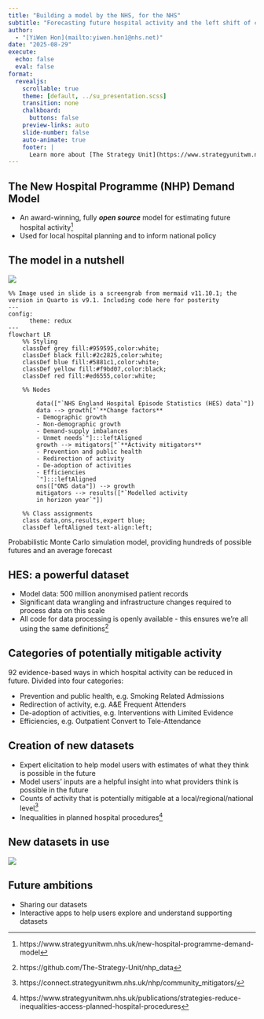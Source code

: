 ```yaml
---
title: "Building a model by the NHS, for the NHS"
subtitle: "Forecasting future hospital activity and the left shift of care"
author:
  - "[YiWen Hon](mailto:yiwen.hon1@nhs.net)"
date: "2025-08-29"
execute:
  echo: false
  eval: false
format:
  revealjs:
    scrollable: true
    theme: [default, ../su_presentation.scss]
    transition: none
    chalkboard:
      buttons: false
    preview-links: auto
    slide-number: false
    auto-animate: true
    footer: |
      Learn more about [The Strategy Unit](https://www.strategyunitwm.nhs.uk/)
---
```


## The New Hospital Programme (NHP) Demand Model

- An award-winning, fully _**open source**_ model for estimating future hospital activity^[https://www.strategyunitwm.nhs.uk/new-hospital-programme-demand-model]
- Used for local hospital planning and to inform national policy

## The model in a nutshell

![](NHP_ADRUK.png){width=120%, fig-alt="Flow chart of the NHP model"}

```mermaid
%% Image used in slide is a screengrab from mermaid v11.10.1; the version in Quarto is v9.1. Including code here for posterity
---
config:
      theme: redux
---
flowchart LR
    %% Styling
    classDef grey fill:#959595,color:white;
    classDef black fill:#2c2825,color:white;
    classDef blue fill:#5881c1,color:white;
    classDef yellow fill:#f9bd07,color:black;
    classDef red fill:#ed6555,color:white;

    %% Nodes

        data(["`NHS England Hospital Episode Statistics (HES) data`"])
        data --> growth["`**Change factors**
        - Demographic growth
        - Non-demographic growth
        - Demand-supply imbalances
        - Unmet needs`"]:::leftAligned
        growth --> mitigators["`**Activity mitigators**
        - Prevention and public health
        - Redirection of activity
        - De-adoption of activities
        - Efficiencies
        `"]:::leftAligned
        ons(["ONS data"]) --> growth
        mitigators --> results(["`Modelled activity 
        in horizon year`"])

    %% Class assignments
    class data,ons,results,expert blue;
    classDef leftAligned text-align:left;

```



Probabilistic Monte Carlo simulation model, providing hundreds of possible futures and an average forecast


## HES: a powerful dataset

* Model data: 500 million anonymised patient records
* Significant data wrangling and infrastructure changes required to process data on this scale
* All code for data processing is openly available - this ensures we're all using the same definitions^[https://github.com/The-Strategy-Unit/nhp_data]

## Categories of potentially mitigable activity

92 evidence-based ways in which hospital activity can be reduced in future. Divided into four categories:

- Prevention and public health, e.g. Smoking Related Admissions
- Redirection of activity, e.g. A&E Frequent Attenders
- De-adoption of activities, e.g. Interventions with Limited Evidence
- Efficiencies, e.g. Outpatient Convert to Tele-Attendance

## Creation of new datasets

* Expert elicitation to help model users with estimates of what they think is possible in the future
* Model users' inputs are a helpful insight into what providers think is possible in the future
* Counts of activity that is potentially mitigable at a local/regional/national level^[https://connect.strategyunitwm.nhs.uk/nhp/community_mitigators/]
* Inequalities in planned hospital procedures^[https://www.strategyunitwm.nhs.uk/publications/strategies-reduce-inequalities-access-planned-hospital-procedures]

## New datasets in use 

![](planned_ambitious_future.png){fig-alt="Three graphs side by side; the title is Projected beddays compared to baseline of 55 million in 2022/23. the ambitious graph shows a decrease in activity to 46.6 million. The steady graph shows an increase in activity to 76.8 million. The Planned graph shows an increase in activity to 63.5 million."}

## Future ambitions

* Sharing our datasets
* Interactive apps to help users explore and understand supporting datasets

